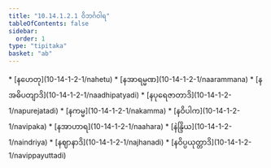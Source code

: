 ```yaml
---
title: "10.14.1.2.1 ဝိဘင်္ဂဝါရ"
tableOfContents: false
sidebar:
  order: 1
type: "tipitaka"
basket: "ab"
---
```



<DynamicBreadcrumb />



<TableOfContents>
* [နဟေတု](10-14-1-2-1/nahetu)
* [နအာရမ္မဏ](10-14-1-2-1/naarammana)
* [နအဓိပတျာဒိ](10-14-1-2-1/naadhipatyadi)
* [နပုရေဇာတာဒိ](10-14-1-2-1/napurejatadi)
* [နကမ္မ](10-14-1-2-1/nakamma)
* [နဝိပါက](10-14-1-2-1/navipaka)
* [နအာဟာရ](10-14-1-2-1/naahara)
* [နဲန္ဒြိယ](10-14-1-2-1/naindriya)
* [နဈာနာဒိ](10-14-1-2-1/najhanadi)
* [နဝိပ္ပယုတ္တာဒိ](10-14-1-2-1/navippayuttadi)
</TableOfContents>